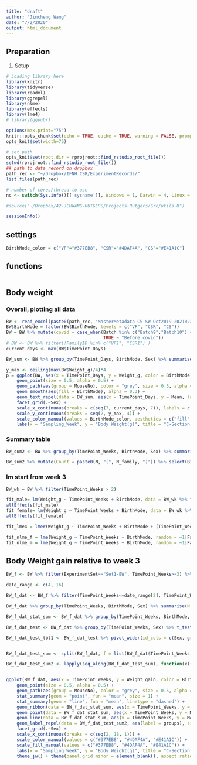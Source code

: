 ```yaml
---
title: "draft"
author: "Jincheng Wang"
date: "7/2/2020"
output: html_document
---
```


## Preparation
1. Setup
```r
# Loading library here
library(knitr)
library(tidyverse)
library(readxl)
library(ggrepel)
library(nlme)
library(effects)
library(lme4)
# library(ggpubr)

options(max.print="75")
knitr::opts_chunk$set(echo = TRUE, cache = TRUE, warning = FALSE, prompt=FALSE, tidy = TRUE, comment = NA, message = FALSE)
opts_knit$set(width=75)

# set path
opts_knit$set(root.dir = rprojroot::find_rstudio_root_file())
setwd(rprojroot::find_rstudio_root_file())
## path to data record on dropbox
path_rec <- "~/Dropbox/IFNH CSR/ExperimentRecords/"
list.files(path_rec)

# number of cores/thread to use
nc <- switch(Sys.info()[['sysname']], Windows = 1, Darwin = 4, Linux = 12)

#source("~/Dropbox/42-JCHWANG-RUTGERS/Projects-Rutgers/Src/utils.R")

sessionInfo()
```

## settings
```r
BirthMode_color = c("VF"="#377EB8", "CSR"="#4DAF4A", "CS"="#E41A1C")
```

## functions
```r

```

## Body weight
### Overall, plotting all data
```r
BW <- read_excel(paste0(path_rec, "MasterMetadata-CS-SW-Oct2019-20210224-HS.xlsx"), sheet = "BodyWeightRecords", range = "A1:T2009") %>% filter(!is.na(Weight_g))
BW$BirthMode = factor(BW$BirthMode, levels = c("VF", "CSR", "CS"))
BW = BW %>% mutate(covid = case_when(Batch %in% c("Batch9","Batch10") ~ "Post covid",
                                     TRUE ~ "Before covid"))
# BW <- BW %>% filter(!FamilyID %in% c("VF1", "CSR1") )
current_days <- max(BW$TimePoint_Days)

BW_sum <- BW %>% group_by(TimePoint_Days, BirthMode, Sex) %>% summarise(N = n(), Mean = mean(Weight_g), SE = sd(Weight_g)/sqrt(N))

y_max <- ceiling(max(BW$Weight_g)/4)*4
p = ggplot(BW, aes(x = TimePoint_Days, y = Weight_g, color = BirthMode)) +
    geom_point(size = 0.5, alpha = 0.5) +
    geom_path(aes(group = MouseNo), color = "grey", size = 0.5, alpha = 0.5) +
    geom_smooth(aes(fill = BirthMode), alpha = 0.3) +
    geom_text_repel(data = BW_sum, aes(x = TimePoint_Days, y = Mean, label = N), size = 4, show.legend = F) +
    facet_grid(.~Sex) +
    scale_x_continuous(breaks = c(seq(7, current_days, 7)), labels = c(seq(7, current_days, 7))/7) + 
    scale_y_continuous(breaks = seq(2, y_max, 4)) +
    scale_color_manual(values = BirthMode_color, aesthetics = c("fill", "colour")) +
    labs(x = "Sampling_Week", y = "Body Weight(g)", title = "C-Section Restoration Project - Body Weight Plots-AllData") 
```

### Summary table
```r
BW_sum2 <- BW %>% group_by(TimePoint_Weeks, BirthMode, Sex) %>% summarise(N = n(), N_batch = unique(Batch) %>% length, N_family = unique(FamilyNo) %>% length(), Mean = mean(Weight_g), SE = sd(Weight_g)/sqrt(N))

BW_sum2 %>% mutate(Count = paste0(N, "(", N_family, ")")) %>% select(BirthMode, Sex, TimePoint_Weeks, Count) %>% spread(key = TimePoint_Weeks, value = Count) %>% View
```

### lm start from week 3
```r
BW_wk = BW %>% filter(TimePoint_Weeks > 2)

fit_male= lm(Weight_g ~ TimePoint_Weeks + BirthMode, data = BW_wk %>% filter(Sex == "M"))
allEffects(fit_male)
fit_female= lm(Weight_g ~ TimePoint_Weeks + BirthMode, data = BW_wk %>% filter(Sex == "F"))
allEffects(fit_female)

fit_lme4 = lmer(Weight_g ~ TimePoint_Weeks + BirthMode + (TimePoint_Weeks|FamilyID), data = BW_wk %>% filter(Sex == "F"))

fit_nlme_f = lme(Weight_g ~ TimePoint_Weeks + BirthMode, random = ~1|FamilyID, data = BW_wk %>% filter(Sex == "F"), method = "REML")
fit_nlme_m = lme(Weight_g ~ TimePoint_Weeks + BirthMode, random = ~1|FamilyID, data = BW_wk %>% filter(Sex == "M"), method = "REML")

```




## Body Weight gain relative to week 3
```r
BW_f <- BW %>% filter(ExperimentSet=="Set1-BW", TimePoint_Weeks>=3) %>% arrange(TimePoint_Weeks) %>% group_by(MouseID) %>% mutate(Weight_gain = Weight_g - Weight_g[1])

date_range <- c(4, 16)

BW_f_dat <- BW_f %>% filter(TimePoint_Weeks<=date_range[2], TimePoint_Weeks>=date_range[1])

BW_f_dat %>% group_by(TimePoint_Weeks, BirthMode, Sex) %>% summarise(N = n()) %>% pivot_wider(names_from = c(BirthMode, Sex), values_from = N)

BW_f_dat_stat_sum <- BW_f_dat %>% group_by(TimePoint_Weeks, BirthMode, Sex) %>% summarise(Mean_cl = Hmisc::smean.cl.normal(x = Weight_gain) %>% paste(collapse = "-"), N = n()) %>% separate(Mean_cl, into = c("Mean", "Lwr", "Uwr"), sep = "-", convert = T) %>% ungroup

BW_f_dat_test <- BW_f_dat %>% group_by(TimePoint_Weeks, Sex) %>% t_test(Weight_gain ~ BirthMode, p.adjust.method = "none") %>% ungroup() %>% mutate(p.adj = p.adjust(p, method = "fdr"))

BW_f_dat_test_tbl1 <- BW_f_dat_test %>% pivot_wider(id_cols = c(Sex, group1, group2), names_from = TimePoint_Weeks, values_from = p.adj)


BW_f_dat_test_sum <- split(BW_f_dat, f = list(BW_f_dat$TimePoint_Weeks, BW_f_dat$Sex)) %>% lapply(., function(x){(aov(Weight_gain ~ BirthMode, data = x) %>% agricolae::duncan.test(trt = "BirthMode", console = T))$groups %>% rownames_to_column(var = "BirthMode")})

BW_f_dat_test_sum2 <- lapply(seq_along(BW_f_dat_test_sum), function(x){BW_f_dat_test_sum[[x]] %>% mutate(Weeks_sex = names(BW_f_dat_test_sum)[[x]]) %>% separate(Weeks_sex, into = c("TimePoint_Weeks", "Sex"), sep = "\\.")}) %>% do.call("rbind",.) %>% mutate(TimePoint_Weeks = as.numeric(TimePoint_Weeks))


ggplot(BW_f_dat, aes(x = TimePoint_Weeks, y = Weight_gain, color = BirthMode)) +
    geom_point(size = 0.5, alpha = 0.5) +
    geom_path(aes(group = MouseNo), color = "grey", size = 0.5, alpha = 0.5) +
    stat_summary(geom = "point", fun = "mean", size = 1) +
    stat_summary(geom = "line", fun = "mean", linetype = "dashed") +
    geom_ribbon(data = BW_f_dat_stat_sum, aes(x = TimePoint_Weeks, y = Mean, ymin = Lwr, ymax = Uwr, fill = BirthMode), alpha = 0.2, color = NA) +
    geom_point(data = BW_f_dat_stat_sum, aes(x = TimePoint_Weeks, y = Mean), size = 1.5) +
    geom_line(data = BW_f_dat_stat_sum, aes(x = TimePoint_Weeks, y = Mean)) +
    geom_label_repel(data = BW_f_dat_test_sum2, aes(label = groups), size = 6/.pt, label.padding = 0.1) +
    facet_grid(.~Sex) +
    scale_x_continuous(breaks = c(seq(2, 18, 1))) + 
    scale_color_manual(values = c("#377EB8", "#4DAF4A", "#E41A1C")) +
    scale_fill_manual(values = c("#377EB8", "#4DAF4A", "#E41A1C")) +
    labs(x = "Sampling_Week", y = "Body Weight(g)", title = "C-Section Restoration Project - Body Weight", subtitle = str_wrap("Mean and 95% CI were plotted starting from week 4; ANOVA test with duncan's multiple range tests were performed at each week between week 4 and 15.", width = 120)) +
    theme_jw() + theme(panel.grid.minor = element_blank(), aspect.ratio = 0.8, plot.title = element_text(hjust = 0))

```

















